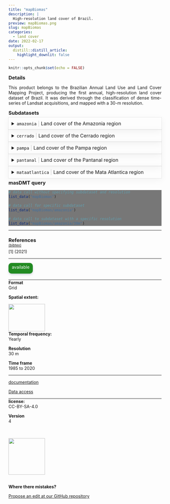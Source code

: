 ```yaml
---
title: "mapBiomas"
description: |
  High-resolution land cover of Brazil.
preview: mapBiomas.png
slug: mapBiomas
categories:
  - land cover
date: 2022-02-17
output:
  distill::distill_article:
    highlight_downlit: false
---
```

  
```r
knitr::opts_chunk$set(echo = FALSE)
```

<div style="width=80%;margin-top:0;margin-bottom:0;">
<h3 style="margin-top:5;margin-bottom:5;">Details</h3>
<p align="justify">
This product belongs to the Brazilian Annual Land Use and Land Cover Mapping Project, producing the first annual, high-resolution land cover dataset of Brazil. It was derived through the classification of dense time-series of Landsat acquisitions, and mapped with a 30-m resolution.
</p>

<h3 style="margin-top:5;margin-bottom:5;">Subdatasets</h3>
<details style='cursor:pointer;border:none;box-shadow: rgba(0, 0, 0, 0.05) 0px 6px 24px 0px, rgba(0, 0, 0, 0.08) 0px 0px 0px 1px;padding:10px;margin:0;'>
<summary style="font-size:16px;">`amazonia`<span style="color:#C8C8C8;"> | </span>Land cover of the Amazonia region</summary>
<hr style="margin-top:0;margin-bottom:20px;">
|content|description|
|-------|-----------|
|1|Forest|
|3|Forest Formation|
|4|Savanna Formation|
|5|Mangrove|
|9|Forest Plantation|
|10|Non Forest Natural Formation|
|11|Wetlands|
|12|Grassland|
|13|Other non Forest Formations|
|14|Farming|
|15|Pasture|
|18|Agriculture|
|19|Temporary Crop|
|20|Sugar cane|
|21|Mosaic Agriculture and Pasture|
|22|Non vegetated Area|
|23|Beach, Dune and Sand Spot|
|24|Urban Area|
|25|Other non Vegetaded Areas|
|26|Water|
|27|Non Observed|
|29|Rocky Outcrop|
|30|Mining|
|31|Aquaculture|
|32|Salt Flat|
|33|River,Lake and Ocean|
|36|Perennial Corp|
|39|Soybean|
|40|Rice|
|41|Other temporary Crops|
|46|Coffee|
|47|Citrus|
|48|Other Perennial Crop|
|49|Wooded Restinga|
</details>
<details style='cursor:pointer;border:none;box-shadow: rgba(0, 0, 0, 0.05) 0px 6px 24px 0px, rgba(0, 0, 0, 0.08) 0px 0px 0px 1px;padding:10px;margin:0;'>
<summary style="font-size:16px;">`cerrado`<span style="color:#C8C8C8;"> | </span>Land cover of the Cerrado region</summary>
<hr style="margin-top:0;margin-bottom:20px;">
|content|description|
|-------|-----------|
|1|Forest|
|3|Forest Formation|
|4|Savanna Formation|
|5|Mangrove|
|9|Forest Plantation|
|10|Non Forest Natural Formation|
|11|Wetlands|
|12|Grassland|
|13|Other non Forest Formations|
|14|Farming|
|15|Pasture|
|18|Agriculture|
|19|Temporary Crop|
|20|Sugar cane|
|21|Mosaic Agriculture and Pasture|
|22|Non vegetated Area|
|23|Beach, Dune and Sand Spot|
|24|Urban Area|
|25|Other non Vegetaded Areas|
|26|Water|
|27|Non Observed|
|29|Rocky Outcrop|
|30|Mining|
|31|Aquaculture|
|32|Salt Flat|
|33|River,Lake and Ocean|
|36|Perennial Corp|
|39|Soybean|
|40|Rice|
|41|Other temporary Crops|
|46|Coffee|
|47|Citrus|
|48|Other Perennial Crop|
|49|Wooded Restinga|
</details>
<details style='cursor:pointer;border:none;box-shadow: rgba(0, 0, 0, 0.05) 0px 6px 24px 0px, rgba(0, 0, 0, 0.08) 0px 0px 0px 1px;padding:10px;margin:0;'>
<summary style="font-size:16px;">`pampa`<span style="color:#C8C8C8;"> | </span>Land cover of the Pampa region</summary>
<hr style="margin-top:0;margin-bottom:20px;">
|content|description|
|-------|-----------|
|1|Forest|
|3|Forest Formation|
|4|Savanna Formation|
|5|Mangrove|
|9|Forest Plantation|
|10|Non Forest Natural Formation|
|11|Wetlands|
|12|Grassland|
|13|Other non Forest Formations|
|14|Farming|
|15|Pasture|
|18|Agriculture|
|19|Temporary Crop|
|20|Sugar cane|
|21|Mosaic Agriculture and Pasture|
|22|Non vegetated Area|
|23|Beach, Dune and Sand Spot|
|24|Urban Area|
|25|Other non Vegetaded Areas|
|26|Water|
|27|Non Observed|
|29|Rocky Outcrop|
|30|Mining|
|31|Aquaculture|
|32|Salt Flat|
|33|River,Lake and Ocean|
|36|Perennial Corp|
|39|Soybean|
|40|Rice|
|41|Other temporary Crops|
|46|Coffee|
|47|Citrus|
|48|Other Perennial Crop|
|49|Wooded Restinga|
</details>
<details style='cursor:pointer;border:none;box-shadow: rgba(0, 0, 0, 0.05) 0px 6px 24px 0px, rgba(0, 0, 0, 0.08) 0px 0px 0px 1px;padding:10px;margin:0;'>
<summary style="font-size:16px;">`pantanal`<span style="color:#C8C8C8;"> | </span>Land cover of the Pantanal region</summary>
<hr style="margin-top:0;margin-bottom:20px;">
|content|description|
|-------|-----------|
|1|Forest|
|3|Forest Formation|
|4|Savanna Formation|
|5|Mangrove|
|9|Forest Plantation|
|10|Non Forest Natural Formation|
|11|Wetlands|
|12|Grassland|
|13|Other non Forest Formations|
|14|Farming|
|15|Pasture|
|18|Agriculture|
|19|Temporary Crop|
|20|Sugar cane|
|21|Mosaic Agriculture and Pasture|
|22|Non vegetated Area|
|23|Beach, Dune and Sand Spot|
|24|Urban Area|
|25|Other non Vegetaded Areas|
|26|Water|
|27|Non Observed|
|29|Rocky Outcrop|
|30|Mining|
|31|Aquaculture|
|32|Salt Flat|
|33|River,Lake and Ocean|
|36|Perennial Corp|
|39|Soybean|
|40|Rice|
|41|Other temporary Crops|
|46|Coffee|
|47|Citrus|
|48|Other Perennial Crop|
|49|Wooded Restinga|
</details>
<details style='cursor:pointer;border:none;box-shadow: rgba(0, 0, 0, 0.05) 0px 6px 24px 0px, rgba(0, 0, 0, 0.08) 0px 0px 0px 1px;padding:10px;margin:0;'>
<summary style="font-size:16px;">`mataatlantica`<span style="color:#C8C8C8;"> | </span>Land cover of the Mata Atlantica region</summary>
<hr style="margin-top:0;margin-bottom:20px;">
|content|description|
|-------|-----------|
|1|Forest|
|3|Forest Formation|
|4|Savanna Formation|
|5|Mangrove|
|9|Forest Plantation|
|10|Non Forest Natural Formation|
|11|Wetlands|
|12|Grassland|
|13|Other non Forest Formations|
|14|Farming|
|15|Pasture|
|18|Agriculture|
|19|Temporary Crop|
|20|Sugar cane|
|21|Mosaic Agriculture and Pasture|
|22|Non vegetated Area|
|23|Beach, Dune and Sand Spot|
|24|Urban Area|
|25|Other non Vegetaded Areas|
|26|Water|
|27|Non Observed|
|29|Rocky Outcrop|
|30|Mining|
|31|Aquaculture|
|32|Salt Flat|
|33|River,Lake and Ocean|
|36|Perennial Corp|
|39|Soybean|
|40|Rice|
|41|Other temporary Crops|
|46|Coffee|
|47|Citrus|
|48|Other Perennial Crop|
|49|Wooded Restinga|
</details>
<h3 style="margin-top:5;margin-bottom:5;">masDMT query</h3>
<div style="width=80%;margin-top:5;margin-bottom:5;background-color:#777777;">
```r
# data call without specifying subdataset and resolution
list_data("mapBiomas")

# data call for specific subdataset 
list_data("mapBiomas/amazonia")

# data call to subdataset with a specific resolution
list_data("mapBiomas/amazonia/30m")
```
</div>
<hr style="margin-top:0;margin-bottom:0;">
<h3 style="margin-bottom:0;">References</h3>
<p style='margin-top:0;margin-bottom:5;'>
             <a target='_blank' href='https://raw.githubusercontent.com/data-catalog/main/_posts/mapBiomas/mapBiomas.bib' download='mapBiomas/mapBiomas.bibtex'><small>(bibtex)</small></a></p>
[1]  (2021)
<hr>
</div>

<aside>
<p style="padding:5px;margin-top:0;margin-bottom:20px;border-radius:10px;text-align:center;background:#228B22;color:#ffffff;height:25px;width:70px;box-shadow: rgba(9, 30, 66, 0.25) 0px 4px 8px -2px, rgba(9, 30, 66, 0.08) 0px 0px 0px 1px;">available</p>
<hr style="margin-top:0;margin-bottom:0;">
<p style="margin-top:0;margin-bottom:0;">**Format**</p>
<p style="margin-top:0;">Grid</p>
<p style="margin-top:0;">**Spatial extent:**</p>
<img src="mapBiomas_extent.png" width=120, height=90>
<p style="margin-top:0;margin-bottom:0;">**Temporal frequency:**</p>
<p style="margin-top:0;">Yearly</p>
<p style="margin-top:0;margin-bottom:0;">**Resolution**</p>
<p style="margin-top:0;">30 m</p>
<p style="margin-top:0;margin-bottom:0;">**Time frame**</p>
<p style="margin-top:0;">1985 to 2020</p>
<hr style="margin-top:0;margin-bottom:0;">
<p><p style='margin-top:0;margin-bottom:0;'><a style='margin:0;padding:0;' href='https://mapbiomas.org/'>documentation</a></p></p>
<p><p style='margin-top:0;margin-bottom:0;'><a style='margin:0;padding:0;' href='https://mapbiomas.org/download'>Data access</a></p></p>
<hr style="margin-top:0;margin-bottom:0;">
<p style="margin-top:0;margin-bottom:0;">**license:**</p>
<p style="margin-top:0;">CC-BY-SA-4.0</p>
<p style="margin-top:0;margin-bottom:0;">**Version**</p>
<p style="margin-top:0;">4</p>
<br>
<br>
<img src="https://raw.githubusercontent.com/macroecology-society/masDMT/master/docs/sidebar_credits.png" width="120;">
<br>
<br>
<p style="margin-bottom:0;padding:0;">**Where there  mistakes?**</p>
<p><a href='https://github.com/macroecology-society/data-catalog/tree/main/_posts/mapBiomas/mapBiomas.yml'>Propose an edit at our GitHub repository</a></p>
</aside>
